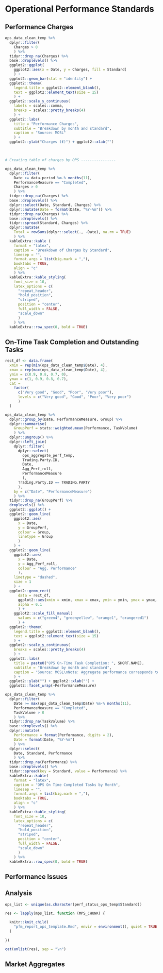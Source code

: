 # Operational Performance Standards

## Performance Charges

```r

ops_data_clean_temp %>%
  dplyr::filter(
    Charges > 0
    ) %>%
  tidyr::drop_na(Charges) %>%
  base::droplevels() %>%
  ggplot2::ggplot(
    ggplot2::aes(x = Date, y = Charges, fill = Standard)
    ) + 
  ggplot2::geom_bar(stat = "identity") + 
  ggplot2::theme(
    legend.title = ggplot2::element_blank(),
    text = ggplot2::element_text(size = 15)
    ) +
  ggplot2::scale_y_continuous(
    labels = scales::comma,
    breaks = scales::pretty_breaks(4)
    ) +
  ggplot2::labs(
    title = "Performance Charges",
    subtitle = "Breakdown by month and standard",
    caption = "Source: MOSL"
    ) +
  ggplot2::ylab("Charges (£)") + ggplot2::xlab("")

```

<br>

```r

# Creating table of charges by OPS ---------------- 

ops_data_clean_temp %>%
  dplyr::filter(
    Date >= data.period %m-% months(11),
    PerformanceMeasure == "Completed",
    Charges > 0
    ) %>%
  tidyr::drop_na(Charges) %>%
  base::droplevels() %>%
  dplyr::select(Date, Standard, Charges) %>%
  dplyr::mutate(Date = format(Date, "%Y-%m")) %>% 
  tidyr::drop_na(Charges) %>%
  base::droplevels() %>%
  tidyr::spread(Standard, Charges) %>%
  dplyr::mutate(
    Total = rowSums(dplyr::select(., -Date), na.rm = TRUE)
    ) %>%
  kableExtra::kable (
    format = "latex", 
    caption = "Breakdown of Charges by Standard", 
    linesep = "",
    format.args = list(big.mark = ","),
    booktabs = TRUE,
    align = "c"
    ) %>%
  kableExtra::kable_styling(
    font_size = 10,
    latex_options = c(
      "repeat_header",
      "hold_position",
      "striped",
      position = "center", 
      full_width = FALSE,
      "scale_down"
      )
    ) %>%
  kableExtra::row_spec(0, bold = TRUE)

```

## On-Time Task Completion and Outstanding Tasks

```r

rect_df <- data.frame(
  xmin = rep(min(ops_data_clean_temp$Date), 4), 
  xmax = rep(max(ops_data_clean_temp$Date), 4), 
  ymin = c(0.9, 0.8, 0.7, 0), 
  ymax = c(1, 0.9, 0.8, 0.7), 
  cat = 
    factor(
      c("Very good", "Good", "Poor", "Very poor"), 
      levels = c("Very good", "Good", "Poor", "Very poor")
      )
  )

ops_data_clean_temp %>%
  dplyr::group_by(Date, PerformanceMeasure, Group) %>%
  dplyr::summarise(
    GroupPerf = stats::weighted.mean(Performance, TaskVolume)
    ) %>%
  dplyr::ungroup() %>%
  dplyr::left_join(
    dplyr::filter(
      dplyr::select(
        ops_aggregate_perf_temp, 
        Trading.Party.ID, 
        Date, 
        Agg_Perf_roll,
        PerformanceMeasure
        ), 
      Trading.Party.ID == TRADING.PARTY
      ),
    by = c("Date", "PerformanceMeasure")
    ) %>%
  tidyr::drop_na(GroupPerf) %>%
  droplevels() %>%
  ggplot2::ggplot() + 
  ggplot2::geom_line(
    ggplot2::aes(
      x = Date, 
      y = GroupPerf, 
      colour = Group,
      linetype = Group
      )
    ) +
  ggplot2::geom_line(
    ggplot2::aes(
      x = Date, 
      y = Agg_Perf_roll,
      colour = "Agg. Performance"
      ),
    linetype = "dashed",
    size = 1
    ) +
  ggplot2::geom_rect(
      data = rect_df, 
      ggplot2::aes(xmin = xmin, xmax = xmax, ymin = ymin, ymax = ymax, fill = cat), 
      alpha = 0.1
      ) +
    ggplot2::scale_fill_manual(
      values = c("green4", "greenyellow", "orange1", "orangered1")
      ) +
  ggplot2::theme(
    legend.title = ggplot2::element_blank(),
    text = ggplot2::element_text(size = 15)
    ) +
  ggplot2::scale_y_continuous(
    breaks = scales::pretty_breaks(4)
    ) +
  ggplot2::labs(
    title = paste0("OPS On-Time Task Completion: ", SHORT.NAME),
    subtitle = "Breakdown by month and standard",
    caption = "Source: MOSL\nNote: Aggregate performance corresponds to the 6-month average of aggregate OPS performance"
    ) +
  ggplot2::ylab("") + ggplot2::xlab("") +
  ggplot2::facet_wrap(~PerformanceMeasure)

```

```r

ops_data_clean_temp %>% 
  dplyr::filter(
    Date >= max(ops_data_clean_temp$Date) %m-% months(11),
    PerformanceMeasure == "Completed",
    TaskVolume > 0
    ) %>%
  tidyr::drop_na(TaskVolume) %>%
  base::droplevels() %>%
  dplyr::mutate(
    Performance = format(Performance, digits = 2),
    Date = format(Date, "%Y-%m")
    ) %>%
  dplyr::select(
    Date, Standard, Performance
    ) %>%
  tidyr::drop_na(Performance) %>%
  base::droplevels() %>%
  tidyr::spread(key = Standard, value = Performance) %>%
  kableExtra::kable(
    format = "latex", 
    caption = "OPS On Time Completed Tasks by Month",
    linesep = "",
    format.args = list(big.mark = ","),
    booktabs = TRUE,
    align = "c"
    ) %>%
  kableExtra::kable_styling(
    font_size = 10,
    latex_options = c(
      "repeat_header",
      "hold_position",
      "striped",
      position = "center", 
      full_width = FALSE,
      "scale_down"
      )
    ) %>%
  kableExtra::row_spec(0, bold = TRUE)

```

## Performance Issues

## Analysis

```r

ops_list <- unique(as.character(perf_status_ops_temp$Standard))

res <- lapply(mps_list, function (MPS_CHUNK) {
  
  knitr::knit_child(
    "pfm_report_ops_template.Rmd", envir = environment(), quiet = TRUE
  )
  
})

cat(unlist(res), sep = "\n")

```

## Market Aggregates
